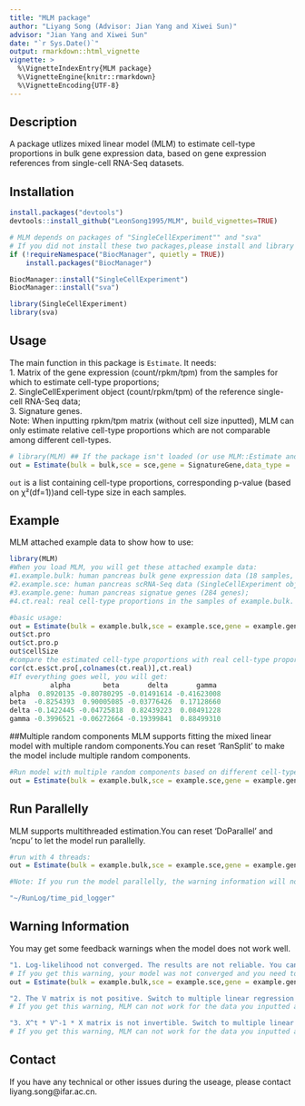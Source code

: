 ---
title: "MLM package"
author: "Liyang Song (Advisor: Jian Yang and Xiwei Sun)"
advisor: "Jian Yang and Xiwei Sun"
date: "`r Sys.Date()`"
output: rmarkdown::html_vignette
vignette: >
  %\VignetteIndexEntry{MLM package}
  %\VignetteEngine{knitr::rmarkdown}
  %\VignetteEncoding{UTF-8}
---

## Description
A package utlizes mixed linear model (MLM) to estimate cell-type proportions in bulk gene expression data, based on gene expression references from single-cell RNA-Seq datasets.



## Installation
```{r, eval = FALSE}
install.packages("devtools")
devtools::install_github("LeonSong1995/MLM", build_vignettes=TRUE)

# MLM depends on packages of "SingleCellExperiment"" and "sva"
# If you did not install these two packages,please install and library them before using MLM:
if (!requireNamespace("BiocManager", quietly = TRUE))
    install.packages("BiocManager")

BiocManager::install("SingleCellExperiment")
BiocManager::install("sva")

library(SingleCellExperiment)
library(sva)
```



## Usage
The main function in this package is `Estimate`. It needs:  
1. Matrix of the gene expression (count/rpkm/tpm) from the samples for which to estimate cell-type
proportions;  
2. SingleCellExperiment object (count/rpkm/tpm) of the reference single-cell RNA-Seq data;  
3. Signature genes.  
Note: When inputting rpkm/tpm matrix (without cell size inputted), MLM can only estimate relative cell-type proportions which are not comparable among different cell-types.  
```{r, eval = FALSE}
# library(MLM) ## If the package isn't loaded (or use MLM::Estimate and so on).
out = Estimate(bulk = bulk,sce = sce,gene = SignatureGene,data_type = 'count')
```
`out` is a list containing cell-type proportions, corresponding p-value (based on χ²(df=1))and cell-type size in each samples.


## Example
MLM attached example data to show how to use: 
```{r, eval = FALSE}
library(MLM)
#When you load MLM, you will get these attached example data:
#1.example.bulk: human pancreas bulk gene expression data (18 samples, count-matrix);
#2.example.sce: human pancreas scRNA-Seq data (SingleCellExperiment object, count-matrix);
#3.example.gene: human pancreas signatue genes (284 genes);
#4.ct.real: real cell-type proportions in the samples of example.bulk. 

#basic usage:
out = Estimate(bulk = example.bulk,sce = example.sce,gene = example.gene,data_type = 'count')
out$ct.pro
out$ct.pro.p
out$cellSize
#compare the estimated cell-type proportions with real cell-type proportions
cor(ct.es$ct.pro[,colnames(ct.real)],ct.real)
#If everything goes well, you will get: 
          alpha        beta       delta       gamma
alpha  0.8920135 -0.80780295 -0.01491614 -0.41623008
beta  -0.8254393  0.90005085 -0.03776426  0.17128660
delta -0.1422445 -0.04725818  0.82439223  0.08491228
gamma -0.3996521 -0.06272664 -0.19399841  0.88499310
```




##Multiple random components
MLM supports fitting the mixed linear model with multiple random components.You can reset 'RanSplit' to make the model include multiple random components. 
```{r, eval = FALSE}
#Run model with multiple random components based on different cell-type. 
out = Estimate(bulk = example.bulk,sce = example.sce,gene = example.gene,data_type='count',RanSplit = 'cellType')
```




## Run Parallelly
MLM supports multithreaded estimation.You can reset 'DoParallel' and 'ncpu' to let the model run parallelly.
```{r, eval = FALSE}
#run with 4 threads:
out = Estimate(bulk = example.bulk,sce = example.sce,gene = example.gene,data_type='count',DoParallel = T,ncpu = 4)

#Note: If you run the model parallelly, the warning information will not be displayed on the console. You will get a RunLog file recording the running information under your current working directory. 

"~/RunLog/time_pid_logger"

```



## Warning Information
You may get some feedback warnings when the model does not work well.
```{r, eval = FALSE}
"1. Log-likelihood not converged. The results are not reliable. You can specify the parameter max_iter to allow for more iterations."
# If you get this warning, your model was not converged and you need to add more iterations to make the model converge.
out = Estimate(bulk = example.bulk,sce = example.sce,gene = example.gene,data_type='count',max_iter=1e+4)

"2. The V matrix is not positive. Switch to multiple linear regression!"
# If you get this warning, MLM can not work for the data you inputted and the cell-type proportions will be estimated by multiple linear regression, which may not as accurate as MLM. 

"3. X^t * V^-1 * X matrix is not invertible. Switch to multiple linear regression!"
# If you get this warning, MLM can not work for the data you inputted and the cell-type proportions will be estimated by multiple linear regression, which may not as accurate as MLM. 
```


## Contact
If you have any technical or other issues during the useage, please contact liyang.song@ifar.ac.cn.





